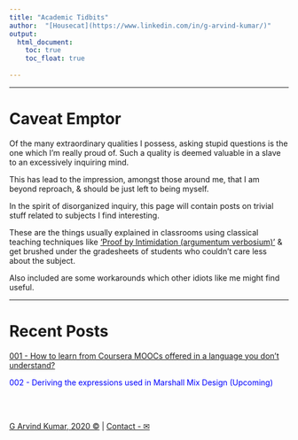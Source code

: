 ```yaml
---
title: "Academic Tidbits"
author:  "[Housecat](https://www.linkedin.com/in/g-arvind-kumar/)"
output: 
  html_document:
    toc: true
    toc_float: true
    
---
```

  
----
  
# Caveat Emptor
  
Of the many extraordinary qualities I possess, asking stupid questions is the one which
I'm really proud of. Such a quality is deemed valuable in a slave to an excessively inquiring mind. 

This has lead to the impression, amongst those around me, that I am beyond 
reproach, & should be just left to being myself.

In the spirit of disorganized inquiry, this page will contain posts on trivial stuff related to subjects I find interesting.

These are the things usually explained in classrooms using classical teaching techniques like ['Proof by Intimidation (argumentum verbosium)'](https://ocw.mit.edu/courses/electrical-engineering-and-computer-science/6-042j-mathematics-for-computer-science-fall-2010/video-lectures/lecture-3-strong-induction/MIT6_042JF10_proof.pdf) & get brushed under the gradesheets of students who couldn't care less about the subject.

Also included are some workarounds which other idiots like me might find useful.

----

# Recent Posts

[001 - How to learn from Coursera MOOCs offered in a language you don't understand?](https://octaveone.github.io/mwb/coursera_language_fix.html)

<font color="blue">002 - Deriving the expressions used in Marshall Mix Design (Upcoming) </font>

<br>
<br>

[G Arvind Kumar, 2020 © ](https://www.linkedin.com/in/g-arvind-kumar/) |  [Contact - ✉](mailto:arvind.academic.only@gmail.com) 